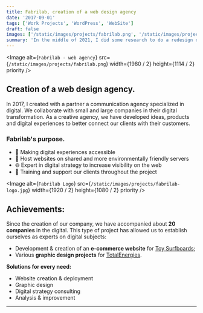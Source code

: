 ```yaml
---
title: Fabrilab, creation of a web design agency
date: '2017-09-01'
tags: ['Work Projects', 'WordPress', 'WebSite']
draft: false
images: ['/static/images/projects/fabrilab.png', '/static/images/projects/fabrilab.png']
summary: 'In the middle of 2021, I did some research to do a redesign of my personal website. This one was starting to get pretty old...'
---
```


<Image
  alt={`Fabrilab - web agency`}
  src={`/static/images/projects/fabrilab.png`}
  width={1980 / 2}
  height={1114 / 2}
  priority
/>

## Creation of a web design agency.

In 2017, I created with a partner a communication agency specialized in digital. We collaborate with small and large companies in their digital transformation. As a creative agency, we have developed ideas, products and digital experiences to better connect our clients with their customers.

### Fabrilab's purpose.

- 💾 Making digital experiences accessible
- 🌿 Host websites on shared and more environmentally friendly servers
- 🌐 Expert in digital strategy to increase visibility on the web
- 🚀 Training and support our clients throughout the project

<Image
  alt={`Fabrilab Logo`}
  src={`/static/images/projects/fabrilab-logo.jpg`}
  width={1920 / 2}
  height={1080 / 2}
  priority
/>

## Achievements:

Since the creation of our company, we have accompanied about **20 companies** in the digital. This type of project has allowed us to establish ourselves as experts on digital subjects:

- Development & creation of an **e-commerce website** for [Toy Surfboards](/blog/projects/toy-surfboards);
- Various **graphic design projects** for [TotalEnergies](/blog/projects/total-energies).

**Solutions for every need:**

- Website creation & deployment
- Graphic design
- Digital strategy consulting
- Analysis & improvement

---
